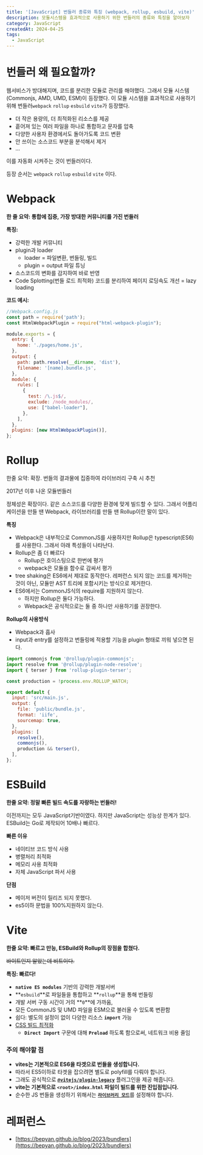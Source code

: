 ```yaml
---
title: '[JavaScript] 번들러 종류와 특징 (webpack, rollup, esbuild, vite)'
description: 모듈시스템을 효과적으로 사용하기 위한 번들러의 종류와 특징을 알아보자
category: JavaScript
createdAt: 2024-04-25
tags:
  - JavaScript
---
```

# 번들러 왜 필요할까?

웹서비스가 방대해지며, 코드를 분리한 모듈로 관리를 해야했다. 그래서 모듈 시스템(Commonjs, AMD, UMD, ESM)이 등장했다.  이 모듈 시스템을 효과적으로 사용하기 위해 번들러`webpack` `rollup` `esbuild` `vite`가 등장했다.

- 더 작은 용량의, 더 최적화된 리소스를 제공
- 흩어져 있는 여러 파일을 하나로 통합하고 문자를 압축
- 다양한 사용자 환경에서도 돌아가도록 코드 변환
- 안 쓰이는 소스코드 부분을 분석해서 제거
- ...

이를 자동화 시켜주는 것이 번들러이다.

등장 순서는 `webpack` `rollup` `esbuild` `vite` 이다.

# Webpack

**한 줄 요약: 통합에 집중, 가장 방대한 커뮤니티를 가진 번들러**

**특징:**

- 강력한 개발 커뮤니티
- plugin과 loader
  - loader = 파일변환, 번들링, 빌드
  - plugin = output 파일 튜닝
- 소스코드의 변화를 감지하여 바로 반영
- Code Splotting(번들 로드 최적화) 코드를 분리하여 페이지 로딩속도 개선 = lazy loading

**코드 예시:**
```jsx
//Webpack.config.js
const path = require('path');
const HtmlWebpackPlugin = require("html-webpack-plugin");

module.exports = {
  entry: {
    home: './pages/home.js',
  },
  output: {
    path: path.resolve(__dirname, 'dist'),
    filename: '[name].bundle.js',
  },
  module: {
    rules: [
      {
        test: /\.js$/,
        exclude: /node_modules/,
        use: ["babel-loader"],
      },
    ],
  },
  plugins: [new HtmlWebpackPlugin()],
};
```

# Rollup

한줄 요약: 확장. 번들의 결과물에 집중하여 라이브러리 구축 시 추천

2017년 이후 나온 모듈번들러

정체성은 확장이다. 같은 소스코드를 다양한 환경에 맞게 빌드할 수 있다. 그래서 어플리케이션을 만들 땐 Webpack, 라이브러리를 만들 땐 Rollup이란 말이 있다.

**특징**

- Webpack은 내부적으로 CommonJS를 사용하지만 Rollup은 typescript(ES6)를 사용한다. 그래서 아래 특성들이 나타난다.
- Rollup은 좀 더 빠르다
  - Rollup은 호이스팅으로 한번에 평가
  - webpack은 모듈을 함수로 감싸서 평가
- tree shaking은 ES6에서 제대로 동작한다. 레퍼런스 되지 않는 코드를 제거하는 것이 아닌, 모듈만 AST 트리에 포함시키는 방식으로 제거한다.
- ES6에서는 CommonJS식의 require를 지원하지 않는다.
  - 하지만 Rollup은 둘다 가능하다.
  - Webpack은 공식적으로는 둘 중 하나만 사용하기를 권장한다.

**Rollup의 사용방식**

- Webpack과 흡사
- input과 entry를 설정하고 번들링에 적용할 기능을 plugin 형태로 끼워 넣으면 된다.

```jsx
import commonjs from '@rollup/plugin-commonjs';
import resolve from '@rollup/plugin-node-resolve';
import { terser } from 'rollup-plugin-terser';

const production = !process.env.ROLLUP_WATCH;

export default {
  input: 'src/main.js',
  output: {
    file: 'public/bundle.js',
    format: 'iife',
    sourcemap: true,
  },
  plugins: [
    resolve(),
    commonjs(),
    production && terser(),
  ],
};
```

# ESBuild

**한줄 요약: 정말 빠른 빌드 속도를 자랑하는 번들러!**

이전까지는 모두 JavaScript기반이였다. 하지만 JavaScript는 성능상 한계가 있다. ESBuild는 Go로 제작되어 10배나 빠르다.

**빠른 이유**

- 네이티브 코드 방식 사용
- 병렬처리 최적화
- 메모리 사용 최적화
- 자체 JavaScript 파서 사용

**단점**

- 메이저 버전이 릴리즈 되지 못했다.
- es5이하 문법을 100%지원하지 않는다.

# Vite

**한줄 요약: 빠르고 만능, ESBuild와 Rollup의 장점을 합쳤다.**

~~바이트인지 알았는데 비트이다.~~

**특징: 빠르다!**

- **`native ES modules`** 기반의 강력한 개발서버
- **`esbuild`**로 파일들을 통합하고 **`rollup`**을 통해 번들링
- 개발 서버 구동 시간이 거의 **`0`**에 가까움,
- 모든 CommonJS 및 UMD 파일을 ESM으로 불러올 수 있도록 변환함
- 쉽다: 별도의 설정이 없이 다양한 리소스 **`import`** 가능
- [CSS 빌드 최적화](https://vitejs-kr.github.io/guide/features.html#build-optimizations)
  - **`Direct Import`** 구문에 대해 **`Preload`** 하도록 함으로써, 네트워크 비용 줄임

### 주의 해야할 점

- **vites는 기본적으로 ES6을 타겟으로 번들을 생성합니다.**
- 따라서 ES5이하로 타겟을 잡으려면 별도로 polyfill를 다뤄야 합니다.
- 그래도 공식적으로 [**`@vitejs/plugin-legacy`**](https://github.com/vitejs/vite/tree/main/packages/plugin-legacy) 플러그인을 제공 해줍니다.
- **vite는 기본적으로 `<root>/index.html` 파일이 빌드를 위한 진입점입니다.**
- 순수한 JS 번들을 생성하기 위해서는 [**`라이브러리 모드`**](https://vitejs-kr.github.io/guide/build.html#library-mode)를 설정해야 합니다.

# 레퍼런스
- [https://bepyan.github.io/blog/2023/bundlers](https://bepyan.github.io/blog/2023/bundlers)